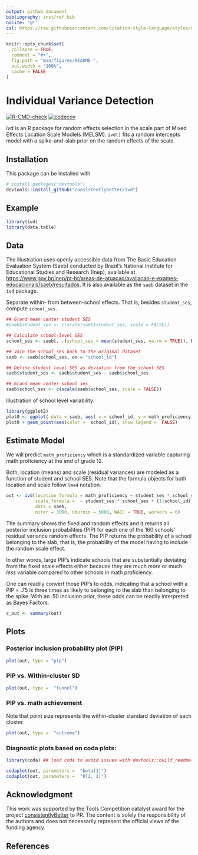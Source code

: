 ```yaml
---
output: github_document
bibliography: inst/ref.bib
nocite: '@*'
csl: https://raw.githubusercontent.com/citation-style-language/styles/master/apa.csl
---
```


<!-- README.md is generated from README.Rmd. Please edit that file -->
<!-- knit with rmarkdown::render("README.Rmd", output_format = "md_document") -->

```r
knitr::opts_chunk$set(
  collapse = TRUE,
  comment = "#>",
  fig.path = "man/figures/README-",
  out.width = "100%",
  cache = FALSE
)
```

# Individual Variance Detection


<!-- badges: start -->
[![R-CMD-check](https://github.com/ph-rast/ivd/actions/workflows/R-CMD-check.yaml/badge.svg)](https://github.com/ph-rast/ivd/actions/workflows/R-CMD-check.yaml)
[![codecov](https://codecov.io/gh/consistentlyBetter/ivd/graph/badge.svg?token=SD0PM5BVIL)](https://codecov.io/gh/consistentlyBetter/ivd)
<!-- badges: end -->

*ivd* is an R package for random effects selection in the scale part of Mixed Effects Location Scale Modlels (MELSM). `ivd()` fits a random intercepts model with a spike-and-slab prior on the random effects of the scale.

## Installation

This package can be installed with 

``` r
# install.packages("devtools")
devtools::install_github("consistentlybetter/ivd")
```

## Example


```r
library(ivd)
library(data.table)
```
## Data
The illustration uses openly accessible data from The Basic Education Evaluation System (Saeb) conducted by Brazil's National Institute for Educational Studies and Research (Inep), available at <https://www.gov.br/inep/pt-br/areas-de-atuacao/avaliacao-e-exames-educacionais/saeb/resultados>. It is also available as the `saeb` dataset in the `ivd` package.


Separate within- from between-school effects. That is, besides `student_ses`, compute `school_ses`. 

```r
## Grand mean center student SES
#saeb$student_ses <- c(scale(saeb$student_ses, scale = FALSE))

## Calculate school-level SES
school_ses <- saeb[, .(school_ses = mean(student_ses, na.rm = TRUE)), by = school_id]

## Join the school_ses back to the original dataset
saeb <- saeb[school_ses, on = "school_id"]

## Define student level SES as deviation from the school SES
saeb$student_ses <- saeb$student_ses - saeb$school_ses

## Grand mean center school ses
saeb$school_ses <- c(scale(saeb$school_ses, scale = FALSE))
```

Illustration of school level variability:
```r
library(ggplot2)
plot0 <- ggplot( data = saeb, aes( x = school_id, y = math_proficiency) )
plot0 + geom_point(aes(color =  school_id), show.legend =  FALSE)
```



## Estimate Model

We will predict `math_proficiency` which is a standardized variable capturing math proficiency at the end of grade 12.

Both, location (means) and scale (residual variances) are modeled as a function of student and school SES. Note that the formula objects for both location and scale follow `lme4` notation.

```r
out <- ivd(location_formula = math_proficiency ~ student_ses * school_ses + (1|school_id),
           scale_formula =  ~ student_ses * school_ses + (1|school_id),
           data = saeb,
           niter = 3000, nburnin = 5000, WAIC = TRUE, workers = 6)
```

The summary shows the fixed and random effects and it returns all posterior inclusion probabilities (PIP) for each one of the 160 schools' residual variance random effects. The PIP returns the probability of a school belonging to the slab, that is, the probability of the model having to include the random scale effect. 

In other words, large PIP's indicate schools that are substantially deviating from the fixed scale effects either because they are much _more_ or much _less_  variable compared to other schools in math proficiency.

One can readily convert those PIP's to odds, indicating that a school with a PIP = .75 is three times as likely to belonging to the slab than belonging to the spike. With an .50 inclusion prior, these odds can be readily interpreted as Bayes Factors.

```r
s_out <- summary(out)
```

## Plots

### Posterior inclusion probability plot (PIP)

```r
plot(out, type = "pip")
```

### PIP vs. Within-cluster SD

```r
plot(out, type =  "funnel")
```

### PIP vs. math achievement

Note that point size represents the within-cluster standard deviation of each cluster.

```r
plot(out, type =  "outcome")
```


### Diagnostic plots based on coda plots:

```r
library(coda) ## load coda to avoid issues with devtools::build_readme()
```

```r
codaplot(out, parameters =  "beta[1]")
codaplot(out, parameters =  "R[2, 1]")
```


## Acknowledgment
This work was supported by the Tools Competition catalyst award for the project [consistentlyBetter](https://tools-competition.org/winner/consistentlybetter/) to PR. 
The content is solely the responsibility of the authors and does not necessarily represent the official views of the funding agency.


## References
